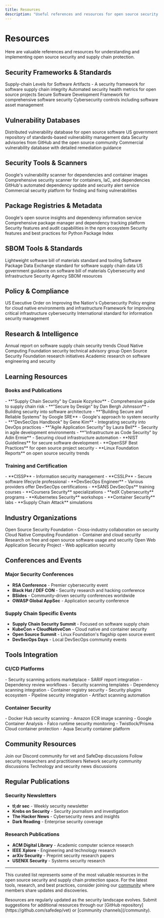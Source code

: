 ```yaml
---
title: Resources
description: "Useful references and resources for open source security and supply chain protection"
---
```


# Resources

Here are valuable references and resources for understanding and implementing open source security and supply chain protection.

## Security Frameworks & Standards

<CardGroup cols={2}>
  <Card title="SLSA" icon="shield-check" href="https://slsa.dev">
    Supply-chain Levels for Software Artifacts - A security framework for software supply chain integrity
  </Card>
  <Card title="OpenSSF Scorecard" icon="chart-bar" href="https://securityscorecards.dev">
    Automated security health metrics for open source projects
  </Card>
  <Card title="NIST SSDF" icon="file-shield" href="https://csrc.nist.gov/Projects/ssdf">
    Secure Software Development Framework for comprehensive software security
  </Card>
  <Card title="CIS Controls" icon="list-check" href="https://www.cisecurity.org/controls">
    Cybersecurity controls including software asset management
  </Card>
</CardGroup>

## Vulnerability Databases

<CardGroup cols={2}>
  <Card title="OSV Database" icon="database" href="https://osv.dev">
    Distributed vulnerability database for open source software
  </Card>
  <Card title="National Vulnerability Database" icon="government" href="https://nvd.nist.gov">
    US government repository of standards-based vulnerability management data
  </Card>
  <Card title="GitHub Advisory Database" icon="github" href="https://github.com/advisories">
    Security advisories from GitHub and the open source community
  </Card>
  <Card title="Snyk Vulnerability DB" icon="eye" href="https://snyk.io/vuln">
    Commercial vulnerability database with detailed remediation guidance
  </Card>
</CardGroup>

## Security Tools & Scanners

<CardGroup cols={2}>
  <Card title="OSV-Scanner" icon="magnifying-glass" href="https://github.com/google/osv-scanner">
    Google's vulnerability scanner for dependencies and container images
  </Card>
  <Card title="Trivy" icon="search" href="https://trivy.dev">
    Comprehensive security scanner for containers, IaC, and dependencies
  </Card>
  <Card title="Dependabot" icon="robot" href="https://github.com/dependabot">
    GitHub's automated dependency update and security alert service
  </Card>
  <Card title="Snyk" icon="shield" href="https://snyk.io">
    Commercial security platform for finding and fixing vulnerabilities
  </Card>
</CardGroup>

## Package Registries & Metadata

<CardGroup cols={2}>
  <Card title="deps.dev" icon="package" href="https://deps.dev">
    Google's open source insights and dependency information service
  </Card>
  <Card title="Libraries.io" icon="books" href="https://libraries.io">
    Comprehensive package manager and dependency tracking platform
  </Card>
  <Card title="NPM Security" icon="node-js" href="https://docs.npmjs.com/about-security-audits">
    Security features and audit capabilities in the npm ecosystem
  </Card>
  <Card title="PyPI Security" icon="python" href="https://pypi.org/help/#security">
    Security features and best practices for Python Package Index
  </Card>
</CardGroup>

## SBOM Tools & Standards

<CardGroup cols={2}>
  <Card title="CycloneDX" icon="recycle" href="https://cyclonedx.org">
    Lightweight software bill of materials standard and tooling
  </Card>
  <Card title="SPDX" icon="file-text" href="https://spdx.dev">
    Software Package Data Exchange standard for software supply chain data
  </Card>
  <Card title="NTIA SBOM" icon="document" href="https://www.ntia.doc.gov/sbom">
    US government guidance on software bill of materials
  </Card>
  <Card title="CISA SBOM" icon="government" href="https://www.cisa.gov/sbom">
    Cybersecurity and Infrastructure Security Agency SBOM resources
  </Card>
</CardGroup>

## Policy & Compliance

<CardGroup cols={2}>
  <Card title="Executive Order 14028" icon="gavel" href="https://www.whitehouse.gov/briefing-room/presidential-actions/2021/05/12/executive-order-on-improving-the-nations-cybersecurity/">
    US Executive Order on Improving the Nation's Cybersecurity
  </Card>
  <Card title="Open Policy Agent" icon="scale-balanced" href="https://www.openpolicyagent.org">
    Policy engine for cloud native environments and infrastructure
  </Card>
  <Card title="NIST Cybersecurity Framework" icon="framework" href="https://www.nist.gov/cyberframework">
    Framework for improving critical infrastructure cybersecurity
  </Card>
  <Card title="ISO 27001" icon="certificate" href="https://www.iso.org/isoiec-27001-information-security.html">
    International standard for information security management
  </Card>
</CardGroup>

## Research & Intelligence

<CardGroup cols={2}>
  <Card title="Sonatype State of Software Supply Chain" icon="chart-line" href="https://www.sonatype.com/state-of-the-software-supply-chain-report">
    Annual report on software supply chain security trends
  </Card>
  <Card title="CNCF Security TAG" icon="cloud" href="https://github.com/cncf/tag-security">
    Cloud Native Computing Foundation security technical advisory group
  </Card>
  <Card title="OpenSSF Research" icon="microscope" href="https://openssf.org/research/">
    Open Source Security Foundation research initiatives
  </Card>
  <Card title="IEEE Software Supply Chain" icon="academic-cap" href="https://www.computer.org/csdl/magazine/so">
    Academic research on software engineering and security
  </Card>
</CardGroup>

## Learning Resources

### Books and Publications

<AccordionGroup>
  <Accordion title="Supply Chain Security">
    - **"Supply Chain Security" by Cassie Kozyrkov** - Comprehensive guide to supply chain risk
    - **"Secure by Design" by Dan Bergh Johnsson** - Building security into software architecture
    - **"Building Secure and Reliable Systems" by Google SRE** - Google's approach to system security
  </Accordion>
  
  <Accordion title="DevSecOps">
    - **"DevSecOps Handbook" by Gene Kim** - Integrating security into DevOps practices
    - **"Agile Application Security" by Laura Bell** - Security in agile development environments
    - **"Infrastructure as Code Security" by Adin Ermie** - Securing cloud infrastructure automation
  </Accordion>
  
  <Accordion title="Open Source Security">
    - **NIST Guidelines** for secure software development
    - **OpenSSF Best Practices** for open source project security
    - **Linux Foundation Reports** on open source security trends
  </Accordion>
</AccordionGroup>

### Training and Certification

<AccordionGroup>
  <Accordion title="Professional Certifications">
    - **CISSP** - Information security management
    - **CSSLP** - Secure software lifecycle professional
    - **DevSecOps Engineer** - Various providers offer DevSecOps certifications
  </Accordion>
  
  <Accordion title="Online Courses">
    - **SANS DevSecOps** training courses
    - **Coursera Security** specializations
    - **edX Cybersecurity** programs
  </Accordion>
  
  <Accordion title="Hands-on Labs">
    - **Kubernetes Security** workshops
    - **Container Security** labs
    - **Supply Chain Attack** simulations
  </Accordion>
</AccordionGroup>

## Industry Organizations

<CardGroup cols={2}>
  <Card title="OpenSSF" icon="lock-open" href="https://openssf.org">
    Open Source Security Foundation - Cross-industry collaboration on security
  </Card>
  <Card title="CNCF" icon="cloud" href="https://www.cncf.io">
    Cloud Native Computing Foundation - Container and cloud security
  </Card>
  <Card title="Linux Foundation" icon="linux" href="https://www.linuxfoundation.org/research/census-ii-of-free-and-open-source-software">
    Research on free and open source software usage and security
  </Card>
  <Card title="OWASP" icon="globe" href="https://owasp.org">
    Open Web Application Security Project - Web application security
  </Card>
</CardGroup>

## Conferences and Events

### Major Security Conferences

- **RSA Conference** - Premier cybersecurity event
- **Black Hat / DEF CON** - Security research and hacking conference
- **BSides** - Community-driven security conferences worldwide
- **OWASP Global AppSec** - Application security conference

### Supply Chain Specific Events

- **Supply Chain Security Summit** - Focused on software supply chain
- **KubeCon + CloudNativeCon** - Cloud native and container security
- **Open Source Summit** - Linux Foundation's flagship open source event
- **DevSecOps Days** - Local DevSecOps community events

## Tools Integration

### CI/CD Platforms

<AccordionGroup>
  <Accordion title="GitHub Actions">
    - Security scanning actions marketplace
    - SARIF report integration
    - Dependency review workflows
  </Accordion>
  
  <Accordion title="GitLab CI/CD">
    - Security scanning templates
    - Dependency scanning integration
    - Container registry security
  </Accordion>
  
  <Accordion title="Jenkins">
    - Security plugins ecosystem
    - Pipeline security integration
    - Artifact scanning automation
  </Accordion>
</AccordionGroup>

### Container Security

<AccordionGroup>
  <Accordion title="Image Scanning">
    - Docker Hub security scanning
    - Amazon ECR image scanning
    - Google Container Analysis
  </Accordion>
  
  <Accordion title="Runtime Security">
    - Falco runtime security monitoring
    - Twistlock/Prisma Cloud container protection
    - Aqua Security container platform
  </Accordion>
</AccordionGroup>

## Community Resources

<CardGroup cols={2}>
  <Card title="SafeDep Community" icon="users" href="/community">
    Join our Discord community for vet and SafeDep discussions
  </Card>
  <Card title="Security Twitter" icon="twitter" href="https://twitter.com/i/lists/1234567890">
    Follow security researchers and practitioners
  </Card>
  <Card title="Reddit r/netsec" icon="reddit" href="https://reddit.com/r/netsec">
    Network security community discussions
  </Card>
  <Card title="HackerNews Security" icon="news" href="https://news.ycombinator.com">
    Technology and security news discussions
  </Card>
</CardGroup>

## Regular Publications

### Security Newsletters

- **tl;dr sec** - Weekly security newsletter
- **Krebs on Security** - Security journalism and investigation
- **The Hacker News** - Cybersecurity news and insights
- **Dark Reading** - Enterprise security coverage

### Research Publications

- **ACM Digital Library** - Academic computer science research
- **IEEE Xplore** - Engineering and technology research
- **arXiv Security** - Preprint security research papers
- **USENIX Security** - Systems security research

---

This curated list represents some of the most valuable resources in the open source security and supply chain protection space. For the latest tools, research, and best practices, consider joining our [community](/community) where members share updates and discoveries.

<Note>
Resources are regularly updated as the security landscape evolves. Submit suggestions for additional resources through our [GitHub repository](https://github.com/safedep/vet) or [community channels](/community).
</Note>